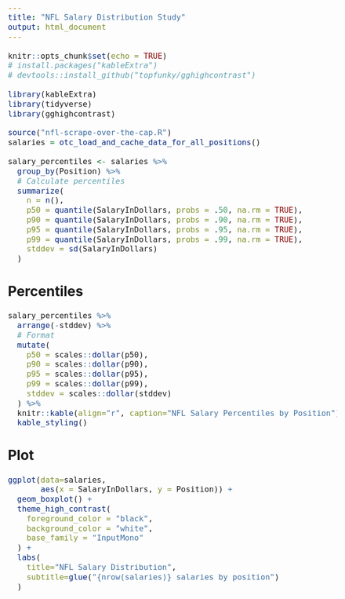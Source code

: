 ```yaml
---
title: "NFL Salary Distribution Study"
output: html_document
---
```


<style type="text/css">
body {
  font-size: 14pt;
  font-family: -apple-system, BlinkMacSystemFont, sans-serif;
}
table > tbody > tr > td {
  font-family: "InputMono-Regular", monospace;
  font-size: 12pt;
}
table > tbody > tr > td:first-of-type {
  font-family: inherit;
  font-size: inherit;
}
td:last-of-type {
  background-color: #eeeeee;
}
</style>


```r
knitr::opts_chunk$set(echo = TRUE)
# install.packages("kableExtra")
# devtools::install_github("topfunky/gghighcontrast")

library(kableExtra)
library(tidyverse)
library(gghighcontrast)

source("nfl-scrape-over-the-cap.R")
salaries = otc_load_and_cache_data_for_all_positions() 

salary_percentiles <- salaries %>%
  group_by(Position) %>%
  # Calculate percentiles
  summarize(
    n = n(),
    p50 = quantile(SalaryInDollars, probs = .50, na.rm = TRUE),
    p90 = quantile(SalaryInDollars, probs = .90, na.rm = TRUE),
    p95 = quantile(SalaryInDollars, probs = .95, na.rm = TRUE),
    p99 = quantile(SalaryInDollars, probs = .99, na.rm = TRUE),
    stddev = sd(SalaryInDollars)
  )
```

## Percentiles

```r

salary_percentiles %>%
  arrange(-stddev) %>%
  # Format
  mutate(
    p50 = scales::dollar(p50),
    p90 = scales::dollar(p90),
    p95 = scales::dollar(p95),
    p99 = scales::dollar(p99),
    stddev = scales::dollar(stddev)
  ) %>%
  knitr::kable(align="r", caption="NFL Salary Percentiles by Position") %>%
  kable_styling()
```

## Plot

```r
ggplot(data=salaries,
       aes(x = SalaryInDollars, y = Position)) +
  geom_boxplot() +
  theme_high_contrast(
    foreground_color = "black",
    background_color = "white",
    base_family = "InputMono"
  ) + 
  labs(
    title="NFL Salary Distribution",
    subtitle=glue("{nrow(salaries)} salaries by position")
  )
```
